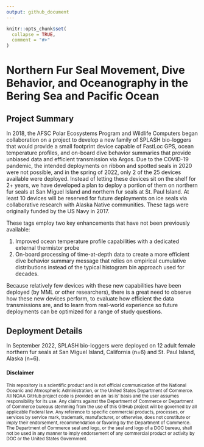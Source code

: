 ```yaml
---
output: github_document
---
```


<!-- README.md is generated from README.Rmd. Please edit that file -->

```r
knitr::opts_chunk$set(
  collapse = TRUE,
  comment = "#>"
)
```

# Northern Fur Seal Movement, Dive Behavior, and Oceanography in the Bering Sea and Pacific Ocean

<!-- badges: start -->

<!-- badges: end -->

## Project Summary

In 2018, the AFSC Polar Ecosystems Program and Wildlife Computers began
collaboration on a project to develop a new family of SPLASH bio-loggers that
would provide a small footprint device capable of FastLoc GPS, ocean temperature
profiles, and on-board dive behavior summaries that provide unbiased data and
efficient transmission via Argos. Due to the COVID-19 pandemic, the intended
deployments on ribbon and spotted seals in 2020 were not possible, and in the
spring of 2022, only 2 of the 25 devices available were deployed. Instead of
letting these devices sit on the shelf for 2+ years, we have developed a plan to
deploy a portion of them on northern fur seals at San Miguel Island and northern
fur seals at St. Paul Island. At least 10 devices will be reserved for future
deployments on ice seals via collaborative research with Alaska Native
communities. These tags were originally funded by the US Navy in 2017.

These tags employ two key enhancements that have not been previously available:

1.  Improved ocean temperature profile capabilities with a dedicated external
    thermistor probe
2.  On-board processing of time-at-depth data to create a more efficient dive
    behavior summary message that relies on empirical cumulative distributions
    instead of the typical histogram bin approach used for decades.

Because relatively few devices with these new capabilities have been deployed
(by MML or other researchers), there is a great need to observe how these new
devices perform, to evaluate how efficient the data transmissions are, and to
learn from real-world experience so future deployments can be optimized for a
range of study questions.

## Deployment Details

In September 2022, SPLASH bio-loggers were deployed on 12 adult female northern
fur seals at San Miguel Island, California (n=6) and St. Paul Island, Alaska
(n=6).

#### Disclaimer

<sub> This repository is a scientific product and is not official communication
of the National Oceanic and Atmospheric Administration, or the United States
Department of Commerce. All NOAA GitHub project code is provided on an 'as is'
basis and the user assumes responsibility for its use. Any claims against the
Department of Commerce or Department of Commerce bureaus stemming from the use
of this GitHub project will be governed by all applicable Federal law. Any
reference to specific commercial products, processes, or services by service
mark, trademark, manufacturer, or otherwise, does not constitute or imply their
endorsement, recommendation or favoring by the Department of Commerce. The
Department of Commerce seal and logo, or the seal and logo of a DOC bureau,
shall not be used in any manner to imply endorsement of any commercial product
or activity by DOC or the United States Government. </sub>
